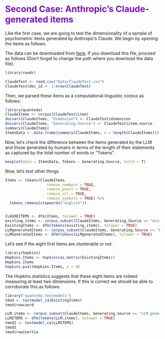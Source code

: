# <span style="color: #7c0cc7;">Second Case: Anthropic's Claude-generated items</span>

Like the first case, we are going to test the dimensionality of a sample of psychometric items generated by Anthropic's Claude. We begin by opening the items as follows.

The data can be downloaded from [here](https://github.com/jcorrean/psychoLLM/blob/main/Data/ClaudeTest.csv). If you download this file, proceed as follows (Don't forget to change the path where you download the data file).


```r
library(readr)

ClaudeTest <- read_csv("Data/ClaudeTest.csv")
ClaudeTest$doc_id <- 1:nrow(ClaudeTest)
```

Then, we parsed these items as a computational linguistic corpus as follows:
```r
library(quanteda)
ClaudeItems <- corpus(ClaudeTest$item)
docvars(ClaudeItems, "Dimension") <- ClaudeTest$dimension
docvars(ClaudeItems, "Generating.Source") <- ClaudeTest$item.source
summary(ClaudeItems)
ItemsData <- data.frame(summary(ClaudeItems, n = length(ClaudeItems)))
```

Now, let's check the difference between the items generated by the LLM and those generated by humans in terms of the length of their statements as captured by the total number of words or "Tokens".

```r
boxplot(data = ItemsData, Tokens ~ Generating.Source, notch = T)
```

Now, let's test other things

```r
Items <- tokens(ClaudeItems, 
                   remove_numbers = TRUE, 
                   remove_punct = TRUE, 
                   remove_url = TRUE, 
                   remove_symbols = TRUE) %>%  
  tokens_remove(stopwords("english"))


CLAUDEITEMS <- dfm(Items, tolower = TRUE)
existing.items <- corpus_subset(ClaudeItems, Generating.Source == "existing.scale")
ExistingItems <- dfm(tokens(existing.items), tolower = TRUE)
LLMgeneratedItems <- corpus_subset(ClaudeItems, Generating.Source == "LLM.generated")
LLMGeneratedItems <- dfm(tokens(LLMgeneratedItems), tolower = TRUE)
```




Let's see if the eight first items are clusterable or not.

```r
library(hopkins)
Hopkins.Items <- hopkins(as.matrix(ExistingItems))
Hopkins.Items
hopkins.pval(Hopkins.Items, n = 8)
```

The Hopkins statistics suggests that these eight items are indeed measuring at least two dimensions. If this is correct we should be able to corroborate this as follows:

```r
library("quanteda.textmodels")
tmod <- textmodel_ca(ExistingItems)
tmod$rowcoord

LLM.items <- corpus_subset(ClaudeItems, Generating.Source == "LLM.generated")
LLMITEMS <- dfm(tokens(LLM.items), tolower = TRUE)
tmod2 <- textmodel_ca(LLMITEMS)
tmod2
tmod$rowinertia
```


